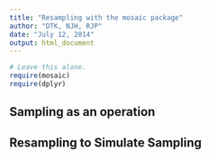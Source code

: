 ```yaml
---
title: "Resampling with the mosaic package"
author: "DTK, NJH, RJP"
date: "July 12, 2014"
output: html_document
---
```


```r
# Leave this alone.
require(mosaic)
require(dplyr)
```

## Sampling as an operation

## Resampling to Simulate Sampling

